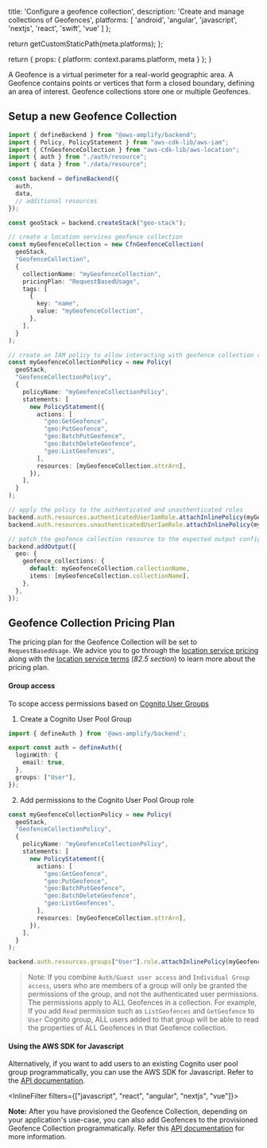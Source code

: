 
  title: 'Configure a geofence collection',
  description: 'Create and manage collections of Geofences',
  platforms: [
    'android',
    'angular',
    'javascript',
    'nextjs',
    'react',
    'swift',
    'vue'
  ]
};

  return getCustomStaticPath(meta.platforms);
};

  return {
    props: {
      platform: context.params.platform,
      meta
    }
  };
}

A Geofence is a virtual perimeter for a real-world geographic area. A Geofence contains points or vertices that form a closed boundary, defining an area of interest. Geofence collections store one or multiple Geofences.

## Setup a new Geofence Collection

```ts title="amplify/backend.ts"
import { defineBackend } from "@aws-amplify/backend";
import { Policy, PolicyStatement } from "aws-cdk-lib/aws-iam";
import { CfnGeofenceCollection } from "aws-cdk-lib/aws-location";
import { auth } from "./auth/resource";
import { data } from "./data/resource";

const backend = defineBackend({
  auth,
  data,
  // additional resources
});

const geoStack = backend.createStack("geo-stack");

// create a location services geofence collection
const myGeofenceCollection = new CfnGeofenceCollection(
  geoStack,
  "GeofenceCollection",
  {
    collectionName: "myGeofenceCollection",
    pricingPlan: "RequestBasedUsage",
    tags: [
      {
        key: "name",
        value: "myGeofenceCollection",
      },
    ],
  }
);

// create an IAM policy to allow interacting with geofence collection resource
const myGeofenceCollectionPolicy = new Policy(
  geoStack,
  "GeofenceCollectionPolicy",
  {
    policyName: "myGeofenceCollectionPolicy",
    statements: [
      new PolicyStatement({
        actions: [
          "geo:GetGeofence",
          "geo:PutGeofence",
          "geo:BatchPutGeofence",
          "geo:BatchDeleteGeofence",
          "geo:ListGeofences",
        ],
        resources: [myGeofenceCollection.attrArn],
      }),
    ],
  }
);

// apply the policy to the authenticated and unauthenticated roles
backend.auth.resources.authenticatedUserIamRole.attachInlinePolicy(myGeofenceCollectionPolicy);
backend.auth.resources.unauthenticatedUserIamRole.attachInlinePolicy(myGeofenceCollectionPolicy);

// patch the geofence collection resource to the expected output configuration
backend.addOutput({
  geo: {
    geofence_collections: {
      default: myGeofenceCollection.collectionName,
      items: [myGeofenceCollection.collectionName],
    },
  },
});
```

## Geofence Collection Pricing Plan

The pricing plan for the Geofence Collection will be set to `RequestBasedUsage`. We advice you to go through the [location service pricing](https://aws.amazon.com/location/pricing/) along with the [location service terms](https://aws.amazon.com/service-terms/) (_82.5 section_) to learn more about the pricing plan. 

#### Group access

To scope access permissions based on [Cognito User Groups](https://docs.aws.amazon.com/cognito/latest/developerguide/cognito-user-pools-user-groups.html)

1. Create a Cognito User Pool Group

```ts title="amplify/auth/resource.ts"
import { defineAuth } from '@aws-amplify/backend';

export const auth = defineAuth({
  loginWith: {
    email: true,
  },
  groups: ["User"],
});
```

2. Add permissions to the Cognito User Pool Group role

```ts title="amplify/backend.ts"
const myGeofenceCollectionPolicy = new Policy(
  geoStack,
  "GeofenceCollectionPolicy",
  {
    policyName: "myGeofenceCollectionPolicy",
    statements: [
      new PolicyStatement({
        actions: [
          "geo:GetGeofence",
          "geo:PutGeofence",
          "geo:BatchPutGeofence",
          "geo:BatchDeleteGeofence",
          "geo:ListGeofences",
        ],
        resources: [myGeofenceCollection.attrArn],
      }),
    ],
  }
);

backend.auth.resources.groups["User"].role.attachInlinePolicy(myGeofenceCollectionPolicy);
```

> Note: If you combine `Auth/Guest user access` and `Individual Group access`, users who are members of a group will only be granted the permissions of the group, and not the authenticated user permissions. The permissions apply to ALL Geofences in a collection. For example, If you add `Read` permission such as `ListGeofences` and `GetGeofence` to `User` Cognito group, ALL users added to that group will be able to read the properties of ALL Geofences in that Geofence collection.

#### Using the AWS SDK for Javascript

Alternatively, if you want to add users to an existing Cognito user pool group programmatically, you can use the AWS SDK for Javascript. Refer to the [API documentation](https://docs.aws.amazon.com/AWSJavaScriptSDK/latest/AWS/CognitoIdentityServiceProvider.html#adminAddUserToGroup).



<InlineFilter filters={["javascript", "react", "angular", "nextjs", "vue"]}>

<Callout>

**Note:** After you have provisioned the Geofence Collection, depending on your application's use-case, you can also add Geofences to the provisioned Geofence Collection programmatically. Refer this [API documentation](/[platform]/build-a-backend/add-aws-services/geo/geofences/#savegeofences) for more information.

</Callout>

</InlineFilter>
